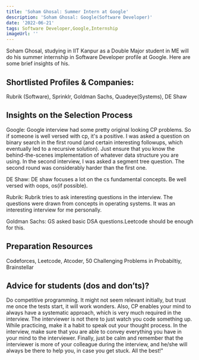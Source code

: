 ```yaml
---
title: 'Soham Ghosal: Summer Intern at Google'
description: 'Soham Ghosal: Google(Software Developer)'
date: '2022-06-21'
tags: Software Developer,Google,Internship
imageUrl: ''
---
```


Soham Ghosal, studying in IIT Kanpur as a Double Major student in ME will do his summer internship in Software Developer profile at Google. Here are some brief insights of his.

## Shortlisted Profiles & Companies:
Rubrik (Software), Sprinklr, Goldman Sachs, Quadeye(Systems), DE Shaw

## Insights on the Selection Process
Google: Google interview had some pretty original looking CP problems. So if someone is well versed with cp, it's a positive. I was asked a question on binary search in the first round (and certain interesting followups, which eventually led to a recursive solution). Just ensure that you know the behind-the-scenes implementation of whatever data structure you are using. In the second interview, I was asked a segment tree question. The second round was considerably harder than the first one.

DE Shaw: DE shaw focuses a lot on the cs fundamental concepts. Be well versed with oops, os(if possible).

Rubrik: Rubrik tries to ask interesting questions in the interview. The questions were drawn from concepts in operating systems. It was an interesting interview for me personally.

Goldman Sachs: GS asked basic DSA questions.Leetcode should be enough for this. 

##  Preparation Resources
Codeforces, Leetcode, Atcoder, 50 Challenging Problems in Probabiltiy, Brainstellar

## Advice for students (dos and don’ts)? 
Do competitive programming. It might not seem relevant initially, but trust me once the tests start, it will work wonders. Also, CP enables your mind to always have a systematic approach, which is very much required in the interview. The interviewer is not there to just watch you code something up. While practicing, make it a habit to speak out your thought process. In the interview, make sure that you are able to convey everything you have in your mind to the interviewer. Finally, just be calm and remember that the interviewer is more of your colleague during the interview, and he/she will always be there to help you, in case you get stuck. All the best!"

